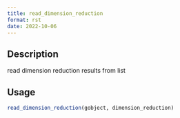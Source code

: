 ```yaml
--- 
title: read_dimension_reduction 
format: rst 
date: 2022-10-06 
--- 
```


## Description

read dimension reduction results from list


## Usage

```r
read_dimension_reduction(gobject, dimension_reduction)
```


